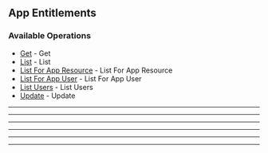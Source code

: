 
## App Entitlements

### Available Operations

* [Get](/go/app_entitlements/get) - Get
* [List](/go/app_entitlements/list) - List
* [List For App Resource](/go/app_entitlements/list_for_app_resource) - List For App Resource
* [List For App User](/go/app_entitlements/list_for_app_user) - List For App User
* [List Users](/go/app_entitlements/list_users) - List Users
* [Update](/go/app_entitlements/update) - Update

---
<Get />

---
<List />

---
<ListForAppResource />

---
<ListForAppUser />

---
<ListUsers />

---
<Update />
